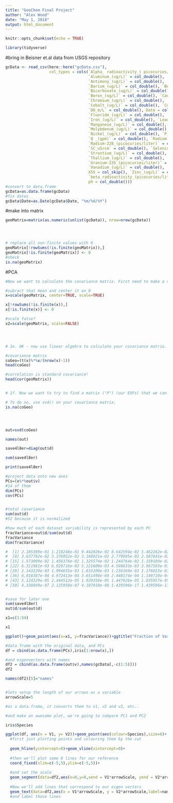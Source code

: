 ```yaml
---
title: "GeoChem Final Project"
author: "Alex Wood"
date: "May 1, 2018"
output: html_document
---
```


```r
knitr::opts_chunk$set(echo = TRUE)

library(tidyverse)
```

#bring in Beisner et.al data from USGS repository
```r
gcData <- read_csv(here::here("gcData.csv"), 
                   col_types = cols(`Alpha_ radioactivity_( picocuries/liter)` = col_double(), 
                                    `Aluminum_(ug/L)` = col_double(), 
                                    `Antimony_(ug/L)` = col_double(), 
                                    `Barium_(ug/L)` = col_double(), `Beryllium_(ug/L)` = col_double(), 
                                    `Bicarbonate_(ug/L)` = col_double(), 
                                    `Boron_(ug/L)` = col_double(), `Cadmium_(ug/L)` = col_double(), 
                                    `Chromium_(ug/L)` = col_double(), 
                                    `Cobalt_(ug/L)` = col_double(), `Copper_(ug/L)` = col_double(), 
                                    `DO_m/L` = col_double(), Date = col_character(), 
                                    `Fluoride_(ug/L)` = col_double(), 
                                    `Iron_(ug/L)` = col_double(), `Lead_(ug/L)` = col_double(), 
                                    `Manganese_(ug/L)` = col_double(), 
                                    `Molybdenum_(ug/L)` = col_double(), 
                                    `Nickel_(ug/L)` = col_double(), `P_(mmHg)` = col_double(), 
                                    `Q _(gpm)` = col_double(), `Radium-226_(picocuries/liter)` = col_double(), 
                                    `Radium-228_(picocuries/liter)` = col_double(), 
                                    `SC_uS/cm` = col_double(), `Selenium_(ug/L)` = col_double(), 
                                    `Strontium_(ug/L)` = col_double(), 
                                    `Thallium_(ug/L)` = col_double(), 
                                    `Uranium-235_(picocuries/liter)` = col_double(), 
                                    `Vanadium_(ug/L)` = col_double(), 
                                    X55 = col_skip(), `Zinc_(ug/L)` = col_double(), 
                                    `beta_radioactivity_(picocuries/liter)` = col_double(), 
                                    ph = col_double()))
#convert to data.frame
gcData=as.data.frame(gcData)
#fix dates
gcData$Date=as.Date(gcData$Date, "%m/%d/%Y")

```
#make into matrix
```r
geoMatrix=matrix(as.numeric(unlist(gcData)), nrow=nrow(gcData))




# replace all non-finite values with 0
geoMatrix[!rowSums(!is.finite(geoMatrix)),]
geoMatrix[!is.finite(geoMatrix)] <- 0
#check
is.na(geoMatrix)

```
#PCA
```r
#Now we want to calculate the covariance matrix. First need to make a new version of this matrix such that each column has Center the data so that the mean of each column is 0 scale() is a useful function to do this, but check afterward to make sure you'be done it right

#subract that mean and center it on 0
x=scale(geoMatrix, center=TRUE, scale=TRUE)

x[!rowSums(!is.finite(x)),]
x[!is.finite(x)] <- 0

#scale false?
x2=scale(geoMatrix, scale=FALSE)




# 1e. OK - now use linear algebra to calculate your covariance matrix. Are the values consistent with the plots in 1a?

#covariance matrix
coGeo=(t(x)%*%x/(nrow(x)-1))
head(coGeo)

#correlation is standard covariance!
head(cor(geoMatrix))


# 1f. Now we want to try to find a matrix ("P") (our EOFs) that we can multiply by our original matrix to turn it into orthogonal indices (our PCs).

# To do so, use svd() on your covariance matrix.
is.na(coGeo)




out=svd(coGeo)

names(out)

save4l8er=diag(out$d)

sum(save4l8er)

print(save4l8er)

#project data onto new axes
PCs=(x%*%out$v)
#14 of them
dim(PCs)
cov(PCs)


#total covariance
sum(out$d)
#52 because it is normalized

#how much of each dataset variability is represented by each PC
fracVariance=out$d/sum(out$d)
fracVariance
dim(fracVariance)

#  [1] 2.185389e-01 1.210248e-01 9.442026e-02 8.642594e-02 5.462262e-02 5.053003e-02 4.458022e-02
#  [8] 3.637762e-02 3.376052e-02 3.168021e-02 2.779995e-02 2.587641e-02 2.346267e-02 2.147082e-02
# [15] 1.573099e-02 1.456376e-02 1.325574e-02 1.244764e-02 1.159180e-02 9.215402e-03 8.147891e-03
# [22] 6.311981e-03 6.020716e-03 5.221609e-03 4.598633e-03 3.907593e-03 3.340994e-03 2.996832e-03
# [29] 2.143220e-03 1.994655e-03 1.833100e-03 1.236169e-03 1.176023e-03 8.146119e-04 7.659121e-04
# [36] 6.018387e-04 4.972413e-04 3.651498e-04 2.448174e-04 1.140710e-04 9.983038e-05 6.026109e-05
# [43] 5.124329e-05 2.444512e-05 1.929359e-05 1.447626e-05 1.035957e-05 5.336688e-06 4.715681e-06
# [50] 4.338049e-07 2.125958e-07 4.107010e-08 1.439596e-17 1.439596e-17


#save for later one
sum(save4l8er)
out$d/sum(out$d)

```
```r
x1=c(1:54)

x1

ggplot()+geom_point(aes(x=x1, y=fracVariance))+ggtitle("Fraction of Variance in Each PCA")+xlab("PCA")+ylab("Percent Variance")


```
```r

#data frame with the original data, and PCs
df = cbind(as.data.frame(PCs),iris[1:nrow(x),]) 

#and eigenvectors with names
df2 = cbind(as.data.frame(out$v),names(gcData[,-c(1:5)])) 
df2

names(df2)[5]="names"


#lets setup the length of our arrows as a variable
arrowScale=5

#as a data.frame, it converts them to v1, v2 and v3, etc.. 

#and make an awesome plot, we're going to compare PC1 and PC2

iris$Species

ggplot(df, aes(x = V1, y= V2))+geom_point(aes(colour=Species),size=6)+
  #first just plotting points and colouring them by the cut
  
  geom_hline(yintercept=0)+geom_vline(xintercept=0)+
  
  #then we'll plot some 0 lines for our reference
  coord_fixed(xlim=c(-5,5),ylim=c(-5,5))+
  
  #and set the scale
  geom_segment(data=df2,aes(x=0,y=0,xend = V1*arrowScale, yend = V2*arrowScale))+
  
  #Now we'll add lines that correspond to our eigen vectors
  geom_text(data=df2,aes(x = V1*arrowScale, y = V2*arrowScale,label=names))
  #and label those lines
```





